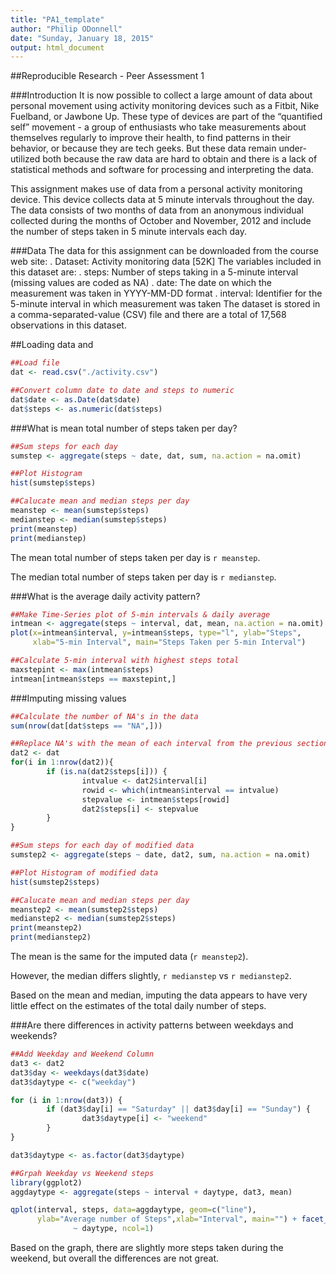 ```yaml
---
title: "PA1_template"
author: "Philip ODonnell"
date: "Sunday, January 18, 2015"
output: html_document
---
```


##Reproducible Research - Peer Assessment 1

###Introduction
It is now possible to collect a large amount of data about personal movement using activity monitoring devices such as a Fitbit, Nike Fuelband, or Jawbone Up. These type of devices are part of the "quantified self" movement - a group of enthusiasts who take measurements about themselves regularly to improve their health, to find patterns in their behavior, or because they are tech geeks. But these data remain under-utilized both because the raw data are hard to obtain and there is a lack of statistical methods and software for processing and interpreting the data.

This assignment makes use of data from a personal activity monitoring device. This device collects data at 5 minute intervals throughout the day. The data consists of two months of data from an anonymous individual collected during the months of October and November, 2012 and include the number of steps taken in 5 minute intervals each day.

###Data
The data for this assignment can be downloaded from the course web site:
.        Dataset: Activity monitoring data [52K]
The variables included in this dataset are:
.	steps: Number of steps taking in a 5-minute interval (missing values are coded as NA)
.	date: The date on which the measurement was taken in YYYY-MM-DD format
.	interval: Identifier for the 5-minute interval in which measurement was taken
The dataset is stored in a comma-separated-value (CSV) file and there are a total of 17,568 observations in this dataset.

##Loading data and 
```r
##Load file
dat <- read.csv("./activity.csv")

##Convert column date to date and steps to numeric
dat$date <- as.Date(dat$date)
dat$steps <- as.numeric(dat$steps)
```

###What is mean total number of steps taken per day?
```r
##Sum steps for each day
sumstep <- aggregate(steps ~ date, dat, sum, na.action = na.omit)

##Plot Histogram
hist(sumstep$steps)

##Calucate mean and median steps per day
meanstep <- mean(sumstep$steps)
medianstep <- median(sumstep$steps)
print(meanstep)
print(medianstep)
```
The mean total number of steps taken per day is `r meanstep`.

The median total number of steps taken per day is `r medianstep`.

###What is the average daily activity pattern?
```r
##Make Time-Series plot of 5-min intervals & daily average
intmean <- aggregate(steps ~ interval, dat, mean, na.action = na.omit)
plot(x=intmean$interval, y=intmean$steps, type="l", ylab="Steps", 
     xlab="5-min Interval", main="Steps Taken per 5-min Interval")

##Calculate 5-min interval with highest steps total
maxstepint <- max(intmean$steps)
intmean[intmean$steps == maxstepint,]
```

###Imputing missing values
```r
##Calculate the number of NA's in the data
sum(nrow(dat[dat$steps == "NA",]))

##Replace NA's with the mean of each interval from the previous section
dat2 <- dat
for(i in 1:nrow(dat2)){
        if (is.na(dat2$steps[i])) {
                intvalue <- dat2$interval[i]
                rowid <- which(intmean$interval == intvalue)
                stepvalue <- intmean$steps[rowid]
                dat2$steps[i] <- stepvalue
        }
}

##Sum steps for each day of modified data
sumstep2 <- aggregate(steps ~ date, dat2, sum, na.action = na.omit)

##Plot Histogram of modified data
hist(sumstep2$steps)

##Calucate mean and median steps per day
meanstep2 <- mean(sumstep2$steps)
medianstep2 <- median(sumstep2$steps)
print(meanstep2)
print(medianstep2)
```

The mean is the same for the imputed data (`r meanstep2`).

However, the median differs slightly, `r medianstep` vs `r medianstep2`.

Based on the mean and median, imputing the data appears to have very little effect on the estimates of the total daily number of steps.

###Are there differences in activity patterns between weekdays and weekends?
```r
##Add Weekday and Weekend Column
dat3 <- dat2
dat3$day <- weekdays(dat3$date)
dat3$daytype <- c("weekday")

for (i in 1:nrow(dat3)) {
        if (dat3$day[i] == "Saturday" || dat3$day[i] == "Sunday") {
                dat3$daytype[i] <- "weekend"
        }
}

dat3$daytype <- as.factor(dat3$daytype)

##Grpah Weekday vs Weekend steps
library(ggplot2)
aggdaytype <- aggregate(steps ~ interval + daytype, dat3, mean)

qplot(interval, steps, data=aggdaytype, geom=c("line"), 
      ylab="Average number of Steps",xlab="Interval", main="") + facet_wrap(
              ~ daytype, ncol=1)
```

Based on the graph, there are slightly more steps taken during the weekend, but overall the differences are not great.